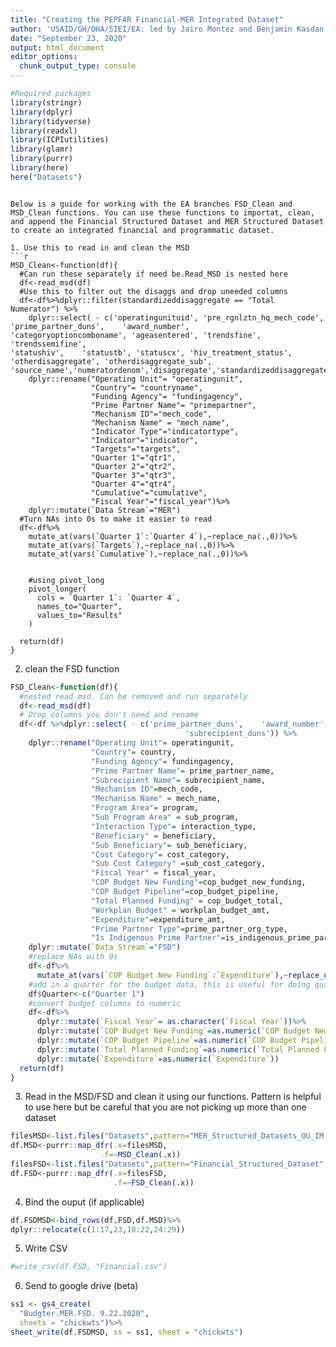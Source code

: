 ```yaml
---
title: "Creating the PEPFAR Financial-MER Integrated Dataset"
author: 'USAID/GH/OHA/SIEI/EA: led by Jairo Montez and Benjamin Kasdan'
date: "September 23, 2020"
output: html_document
editor_options: 
  chunk_output_type: console
---
```


```r
#Required packages
library(stringr)
library(dplyr)
library(tidyverse)
library(readxl)
library(ICPIutilities)
library(glamr)
library(purrr)
library(here)
here("Datasets")
```
```

Below is a guide for working with the EA branches FSD_Clean and MSD_Clean functions. You can use these functions to importat, clean, and append the Financial Structured Dataset and MER Structured Dataset to create an integrated financial and programmatic dataset. 

1. Use this to read in and clean the MSD
```r
MSD_Clean<-function(df){
  #Can run these separately if need be.Read_MSD is nested here
  df<-read_msd(df)
  #Use this to filter out the disaggs and drop uneeded columns
  df<-df%>%dplyr::filter(standardizeddisaggregate == "Total Numerator") %>%
    dplyr::select( - c('operatingunituid', 'pre_rgnlztn_hq_mech_code', 'prime_partner_duns',	'award_number',	
'categoryoptioncomboname', 'ageasentered', 'trendsfine', 'trendssemifine',	
'statushiv',	'statustb', 'statuscx', 'hiv_treatment_status', 'otherdisaggregate', 'otherdisaggregate_sub', 'source_name','numeratordenom','disaggregate','standardizeddisaggregate','trendscoarse','sex','modality'))%>%
    dplyr::rename("Operating Unit"= "operatingunit",
                  "Country"= "countryname",
                  "Funding Agency"= "fundingagency",
                  "Prime Partner Name"= "primepartner",
                  "Mechanism ID"="mech_code",
                  "Mechanism Name" = "mech_name",
                  "Indicator Type"="indicatortype",
                  "Indicator"="indicator",
                  "Targets"="targets",
                  "Quarter 1"="qtr1",
                  "Quarter 2"="qtr2",
                  "Quarter 3"="qtr3",
                  "Quarter 4"="qtr4",
                  "Cumulative"="cumulative",
                  "Fiscal Year"="fiscal_year")%>%
    dplyr::mutate(`Data Stream`="MER")
  #Turn NAs into 0s to make it easier to read
  df<-df%>%
    mutate_at(vars(`Quarter 1`:`Quarter 4`),~replace_na(.,0))%>% 
    mutate_at(vars(`Targets`),~replace_na(.,0))%>%
    mutate_at(vars(`Cumulative`),~replace_na(.,0))%>%
    
    
    #using pivot_long
    pivot_longer(
      cols = `Quarter 1`: `Quarter 4`,
      names_to="Quarter",
      values_to="Results"
    )
   
  return(df)
}
```

2. clean the FSD function
```r
FSD_Clean<-function(df){
  #nested read_msd. Can be removed and run separately
  df<-read_msd(df)
  # Drop columns you don't need and rename
  df<-df %>%dplyr::select( - c('prime_partner_duns',	'award_number',	
                                       'subrecipient_duns')) %>% 
    dplyr::rename("Operating Unit"= operatingunit,
                  "Country"= country,
                  "Funding Agency"= fundingagency,
                  "Prime Partner Name"= prime_partner_name,
                  "Subrecipient Name"= subrecipient_name,
                  "Mechanism ID"=mech_code,
                  "Mechanism Name" = mech_name,
                  "Program Area"= program,
                  "Sub Program Area" = sub_program,
                  "Interaction Type"= interaction_type,
                  "Beneficiary" = beneficiary,
                  "Sub Beneficiary"= sub_beneficiary,
                  "Cost Category"= cost_category,
                  "Sub Cost Category" =sub_cost_category,
                  "Fiscal Year" = fiscal_year,
                  "COP Budget New Funding"=cop_budget_new_funding,
                  "COP Budget Pipeline"=cop_budget_pipeline,
                  "Total Planned Funding" = cop_budget_total,
                  "Workplan Budget" = workplan_budget_amt,
                  "Expenditure"=expenditure_amt,
                  "Prime Partner Type"=prime_partner_org_type,
                  "Is Indigenous Prime Partner"=is_indigenous_prime_partner)%>%
    dplyr::mutate(`Data Stream`="FSD")
    #replace NAs with 0s
    df<-df%>%
      mutate_at(vars(`COP Budget New Funding`:`Expenditure`),~replace_na(.,0))
    #add in a quarter for the budget data, this is useful for doing quarterly analytics of budget data
    df$Quarter<-c("Quarter 1")
    #convert budget columns to numeric
    df<-df%>%
      dplyr::mutate(`Fiscal Year`= as.character(`Fiscal Year`))%>%
      dplyr::mutate(`COP Budget New Funding`=as.numeric(`COP Budget New Funding`))%>%
      dplyr::mutate(`COP Budget Pipeline`=as.numeric(`COP Budget Pipeline`))%>%
      dplyr::mutate(`Total Planned Funding`=as.numeric(`Total Planned Funding`))%>%
      dplyr::mutate(`Expenditure`=as.numeric(`Expenditure`))
  return(df)
}
```
3. Read in the MSD/FSD and clean it using our functions. Pattern is helpful to use here but be careful that you are not picking up more than one dataset
```r
filesMSD<-list.files("Datasets",pattern="MER_Structured_Datasets_OU_IM_FY18-20_20200814_v1_1",full.names = TRUE)
df.MSD<-purrr::map_dfr(.x=filesMSD,
                    .f=~MSD_Clean(.x))
filesFSD<-list.files("Datasets",pattern="Financial_Structured_Dataset",full.names = TRUE)
df.FSD<-purrr::map_dfr(.x=filesFSD,
                       .f=~FSD_Clean(.x))
```

4. Bind the ouput (if applicable)
```r
df.FSDMSD<-bind_rows(df.FSD,df.MSD)%>%
dplyr::relocate(c(1:17,23,18:22,24:29))
```


5. Write CSV
```r
#write_csv(df.FSD, "Financial.csv")

```
6. Send to google drive (beta)
```r

ss1 <- gs4_create(
  "Budgter.MER.FSD. 9.22.2020",
  sheets = "chickwts")%>%
sheet_write(df.FSDMSD, ss = ss1, sheet = "chickwts")

```
